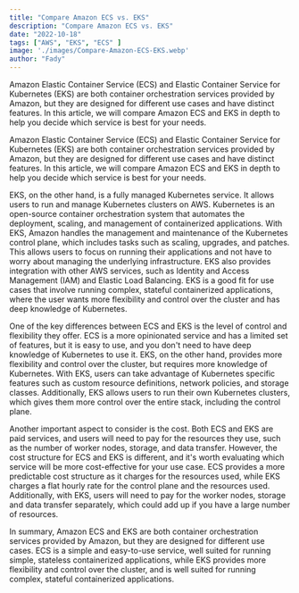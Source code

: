 ```yaml
---
title: "Compare Amazon ECS vs. EKS"
description: "Compare Amazon ECS vs. EKS"
date: "2022-10-18"
tags: ["AWS", "EKS", "ECS" ]
image: './images/Compare-Amazon-ECS-EKS.webp'
author: "Fady"
---
```


Amazon Elastic Container Service (ECS) and Elastic Container Service for Kubernetes (EKS) are both container orchestration services provided by Amazon, but they are designed for different use cases and have distinct features. In this article, we will compare Amazon ECS and EKS in depth to help you decide which service is best for your needs.

Amazon Elastic Container Service (ECS) and Elastic Container Service for Kubernetes (EKS) are both container orchestration services provided by Amazon, but they are designed for different use cases and have distinct features. In this article, we will compare Amazon ECS and EKS in depth to help you decide which service is best for your needs.

EKS, on the other hand, is a fully managed Kubernetes service. It allows users to run and manage Kubernetes clusters on AWS. Kubernetes is an open-source container orchestration system that automates the deployment, scaling, and management of containerized applications. With EKS, Amazon handles the management and maintenance of the Kubernetes control plane, which includes tasks such as scaling, upgrades, and patches. This allows users to focus on running their applications and not have to worry about managing the underlying infrastructure. EKS also provides integration with other AWS services, such as Identity and Access Management (IAM) and Elastic Load Balancing. EKS is a good fit for use cases that involve running complex, stateful containerized applications, where the user wants more flexibility and control over the cluster and has deep knowledge of Kubernetes.

One of the key differences between ECS and EKS is the level of control and flexibility they offer. ECS is a more opinionated service and has a limited set of features, but it is easy to use, and you don't need to have deep knowledge of Kubernetes to use it. EKS, on the other hand, provides more flexibility and control over the cluster, but requires more knowledge of Kubernetes. With EKS, users can take advantage of Kubernetes specific features such as custom resource definitions, network policies, and storage classes. Additionally, EKS allows users to run their own Kubernetes clusters, which gives them more control over the entire stack, including the control plane.

Another important aspect to consider is the cost. Both ECS and EKS are paid services, and users will need to pay for the resources they use, such as the number of worker nodes, storage, and data transfer. However, the cost structure for ECS and EKS is different, and it's worth evaluating which service will be more cost-effective for your use case. ECS provides a more predictable cost structure as it charges for the resources used, while EKS charges a flat hourly rate for the control plane and the resources used. Additionally, with EKS, users will need to pay for the worker nodes, storage and data transfer separately, which could add up if you have a large number of resources.

In summary, Amazon ECS and EKS are both container orchestration services provided by Amazon, but they are designed for different use cases. ECS is a simple and easy-to-use service, well suited for running simple, stateless containerized applications, while EKS provides more flexibility and control over the cluster, and is well suited for running complex, stateful containerized applications.
